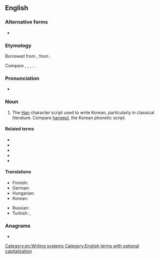 {{also|Hanja}}
==English==
{{wikipedia}}

===Alternative forms===
* {{l|en|Hanja}}

===Etymology===
Borrowed from {{bor|en|ko|한자(漢字)}}, from {{der|en|ltc|-}} {{ltc-l|漢字|[[Chinese character]]|lit=Han Chinese + character}}.

Compare {{cog|yue|漢字|tr=hon<sup>3</sup> zi<sup>6</sup>}}, {{cog|ja|漢字|tr=kanji}}, {{cog|cmn|漢字|tr=hànzì}}, {{cog|vi|Hán tự}}. {{doublet|en|kanji}}.

===Pronunciation===
* {{a|US}} {{IPA|en|/ˈhɑn.dʒə/|/ˈhɑn.dʒɑ/}}

===Noun===
{{en-noun|hanja}}

# The [[Han]] character script used to write Korean, particularly in classical literature. Compare [[hangeul]], the Korean phonetic script. <!-- note that current academic writing often contains large quantities of hanja, it is hardly out of use! -->

====Related terms====
* {{l|en|hanjaeo}}
* {{l|en|hanmun}}
* {{l|en|hanzi}}
* {{l|en|kanji}}
* {{l|vi|Hán tự}}

====Translations====
{{trans-top|Han character script used to write Korean}}
* Finnish: {{t|fi|hanja}}
* German: {{t+|de|Hanja|n}}
* Hungarian: {{t|hu|handzsa}}
* Korean: {{t+|ko|한자(漢字)}}
{{trans-mid}}
* Russian: {{t|ru|ханча́|f}}
* Turkish: {{t|tr|hanca}}, {{t|tr|hanja}}
{{trans-bottom}}

===Anagrams===
* {{anagrams|en|a=aahjn|Jahan}}

[[Category:en:Writing systems]]
[[Category:English terms with optional capitalization]]